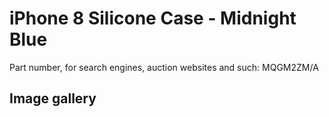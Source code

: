 
# iPhone 8 Silicone Case - Midnight Blue

Part number, for search engines, auction websites and such: MQGM2ZM/A

## Image gallery

<div style={{ width: '100%', maxWidth: '768px' }}>
<GalleryComponent
    images={[
      {
        original: "/everysource/MQGM2.webp",
        thumbnail: "/everypreview/MQGM2.webp",
      },
      {
        original: "/everysource/MQGM2_AV1_GOLD.webp",
        thumbnail: "/everypreview/MQGM2_AV1_GOLD.webp",
      },
      {
        original: "/everysource/MQGM2_AV1_SILVER.webp",
        thumbnail: "/everypreview/MQGM2_AV1_SILVER.webp",
      },
      {
        original: "/everysource/MQGM2_AV1_SPACE_GRAY.webp",
        thumbnail: "/everypreview/MQGM2_AV1_SPACE_GRAY.webp",
      },
      {
        original: "/everysource/MQGM2_AV2.webp",
        thumbnail: "/everypreview/MQGM2_AV2.webp",
      }
    ]}
  />
</div>